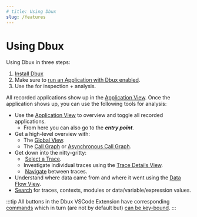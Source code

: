 ```yaml
---
# title: Using Dbux
slug: /features
---
```


# Using Dbux


<!-- <TOC toc={toc} /> -->


Using Dbux in three steps:

1. [Install Dbux](#installation)
2. Make sure to [run an Application with Dbux enabled](./02-enable-dbux.mdx).
3. Use the <ToolLink name="dbux-code" /> for inspection + analysis.

All recorded applications show up in the [Application View](./05-applications.mdx).
Once the application shows up, you can use the following tools for analysis:

* Use the [Application View](./05-applications.mdx) to overview and toggle all recorded applications.
  * From here you can also go to the ***entry point***.
* Get a high-level overview with:
  * The [Global View](./08-global.mdx).
  * The [Call Graph](./10-call-graph.mdx) or [Asynchronous Call Graph](./20-acg.mdx).
* Get down into the nitty-gritty:
  * &#8203;<DarkLightImg src="crosshair_red.svg" /> [Select a Trace](./06-select-trace.mdx).
  * Investigate individual traces using the [Trace Details View](./07-trace-details.mdx).
  * &#8203;<DarkLightImg width="24px" src="nextInContext.svg" /> <DarkLightImg width="24px" src="previousInContext.svg" /> [Navigate](./07-trace-details.mdx#navigation) between traces.
* Understand where data came from and where it went using the [Data Flow View](./50-data-flow.mdx).
* [Search](./40-search.mdx) for traces, contexts, modules or data/variable/expression values.

:::tip
All buttons in the Dbux VSCode Extension have corresponding [commands](./tools-and-configuration/dbux-code#commands) which in turn (are not by default but) [can be key-bound](https://code.visualstudio.com/docs/getstarted/keybindings).
:::
